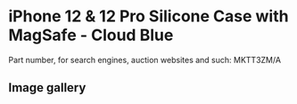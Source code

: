 
# iPhone 12 & 12 Pro Silicone Case with MagSafe - Cloud Blue

Part number, for search engines, auction websites and such: MKTT3ZM/A

## Image gallery

<div style={{ width: "768px" }}>
  <GalleryComponent
    images={[
      {
        original: "/everysource/MKTT3.png",
        thumbnail: "/everypreview/MKTT3.png",
      },
      {
        original: "/everysource/MKTT3_AV01.png",
        thumbnail: "/everypreview/MKTT3_AV01.png",
      },
      {
        original: "/everysource/MKTT3_AV02.png",
        thumbnail: "/everypreview/MKTT3_AV02.png",
      },
      {
        original: "/everysource/MKTT3_AV03.png",
        thumbnail: "/everypreview/MKTT3_AV03.png",
      },
      {
        original: "/everysource/MKTT3_AV04.png",
        thumbnail: "/everypreview/MKTT3_AV04.png",
      },
      {
        original: "/everysource/MKTT3_AV05.png",
        thumbnail: "/everypreview/MKTT3_AV05.png",
      },
      {
        original: "/everysource/MKTT3_AV06.png",
        thumbnail: "/everypreview/MKTT3_AV06.png",
      },
      {
        original: "/everysource/MKTT3_AV07.png",
        thumbnail: "/everypreview/MKTT3_AV07.png",
      },
      {
        original: "/everysource/MKTT3_AV08.png",
        thumbnail: "/everypreview/MKTT3_AV08.png",
      },
      {
        original: "/everysource/MKTT3_AV09.png",
        thumbnail: "/everypreview/MKTT3_AV09.png",
      },
      {
        original: "/everysource/MKTT3_AV10.png",
        thumbnail: "/everypreview/MKTT3_AV10.png",
      }
    ]}
  />
</div>